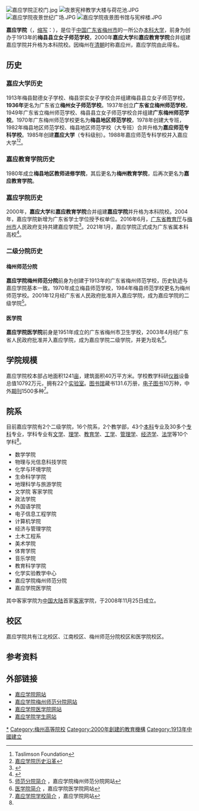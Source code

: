 {{高校
|former_names = 嘉应大学
| 名称        = 嘉应学院
| 外文名      = {{lang|en|Jiaying University}}
| image       =[[File:Jiaying_University_Logo.png|File:Jiaying University Logo.png]]
| 图像说明    = 嘉应学院校徽
| motto       = '''勤俭诚信 立己树人'''
| established = 1913年
| type        = 公立[[本科|本科]][[大学|大学]]
| religion    = 
| affiliation = 
| district    = 江北校区<br>江南校区<br>梅州师范分院校区<br>医学院校区
| grades      = 本科四年、专科三年
| 书记        = 吴琦
| 副书记      = 扬洲、罗任权、陈铭贵
| 纪委书记    = 陈铭贵
| 校长        = 杨洲
| 副校长      = 罗嘉文、袁铎、张丽霞、廖志成
| dean        = 
| college     = 
| house       = 
| sc          =
| cs          =
| faculty     = 1379人
| staff       = 
| students    = 近2.6万人
| athletics   = 
| conference  = 
| colors      = 
| mascot      = 
| magazine    = 《嘉应学院学报》
| free_label  = 
| free_text   = 
| free_label2 = 
| free_text2  = 
| free_label3 = 
| free_text3  = 
| address     = '''江北校区（校本部主校区）'''：[[广东省|广东省]][[梅州市|梅州市]][[梅江区|梅江区]]梅松路<br>'''江南校区（属校本部）'''：[[梅州市|梅州市]][[梅江区|梅江区]]华南大道<br>'''梅州师范分院校区'''：[[梅州市|梅州市]]梅县新城锭子桥<br>'''医学院校区'''：[[梅州市|梅州市]][[梅江区|梅江区]]黄塘路146号
| area         = 107.07万平方米
| covered_area = 61.98万平方米
| telephone   = 教务处：0753-2186965
| fax         = 
| zip         = 514015
| website     = http://www.jyu.edu.cn/
| 标志        =
| 脚注 = 
}}
[[File:嘉应学院正校门.jpg|thumb]]
[[File:夜景宪梓教学大楼与荷花池.JPG|right]]
[[File:嘉应学院夜景世纪广场.JPG|right]]
[[File:嘉应学院夜景图书馆与宪梓楼.JPG|right]]

'''嘉应学院'''（{{lang-en|Jiaying University}}，[[缩写|缩写]]：{{lang|en|JYU}}），是位于[[中国|中国]][[广东省|广东省]][[梅州市|梅州市]]的一所公办[[本科|本科]][[大学|大学]]，前身为创办于1913年的'''梅县县立女子师范学校'''，2000年'''嘉应大学'''和'''嘉应教育学院'''合并组建嘉应学院并升格为本科院校。因梅州在[[清朝|清朝]]时称嘉应州，嘉应学院由此得名。

==历史==
===嘉应大学历史===
1913年梅县懿德女子学校、梅县崇实女子学校合并组建梅县县立女子师范学校，'''1936年'''更名为广东省立'''梅州女子师范学校'''。1937年创立'''广东省立梅州师范学校'''，1949年广东省立梅州师范学校、梅县县立女子师范学校合并组建'''广东梅州师范学校'''。1970年广东梅州师范学校更名为'''梅县地区师范学校'''，1978年创建大专班，1982年梅县地区师范学校、梅县地区师范学校（大专班）合并升格为'''嘉应师范专科学校'''。1985年创建'''嘉应大学'''（专科级别）。1988年嘉应师范专科学校并入嘉应大学<ref>Taslimson Foundation</ref><ref>[http://fkzhu903.bokee.com/viewdiary.179512043.html 嘉应学院历史沿革]</ref>。

===嘉应教育学院历史===
1980年成立'''梅县地区教师进修学院'''，其后更名为'''梅州教育学院'''，后再次更名为'''嘉应教育学院'''。

=== 嘉应学院历史 ===
2000年，'''嘉应大学'''和'''嘉应教育学院'''合并组建'''嘉应学院'''并升格为本科院校。2004年，嘉应学院新增为广东省学士学位授予权单位。2016年6月，[[广东省教育厅|广东省教育厅]]与[[梅州市|梅州市]]人民政府支持共建嘉应学院<ref>{{Cite web|title=广东加快推进省市共建本科高校工作|url=http://edu.gd.gov.cn/zwgk/fzgh/content/post_1616017.html|accessdate=2021-01-30|work=edu.gd.gov.cn|archive-date=2021-02-03|archive-url=https://web.archive.org/web/20210203034618/http://edu.gd.gov.cn/zwgk/fzgh/content/post_1616017.html|dead-url=no}}</ref>。2021年1月，嘉应学院正式成为广东省属本科高校<ref>{{Cite web|title=广东这5所本科院校，从省市共建改为省属高校了|url=http://m.mp.oeeee.com/a/BAAFRD000020210129428668.html|accessdate=2021-01-30|work=m.mp.oeeee.com|archive-date=2021-02-03|archive-url=https://web.archive.org/web/20210203104703/http://m.mp.oeeee.com/a/BAAFRD000020210129428668.html|dead-url=no}}</ref>。

===二级分院历史===
====梅州师范分院====
'''嘉应学院梅州师范分院'''前身为创建于1913年的广东省梅州师范学校，历史轨迹与嘉应学院基本一致。1970年成立梅县师范学校，1984年梅县师范学校更名为梅州师范学校。2001年12月经广东省人民政府批准并入嘉应学院，成为嘉应学院的二级学院<ref>[http://www.mzsf.net/gaikuang/ShowArticle.asp?ArticleID=2 师范分院简介] {{Wayback|url=http://www.mzsf.net/gaikuang/ShowArticle.asp?ArticleID=2 |date=20090623123914 }}，嘉应学院梅州师范分院网站</ref>。

====医学院====
'''嘉应学院医学院'''前身是1951年成立的广东省梅州市卫生学校，2003年4月经广东省人民政府批准并入嘉应学院，成为嘉应学院二级学院，并更为现名<ref>[http://www.mzwx.com/introduce/index.html 医学院简介] {{Wayback|url=http://www.mzwx.com/introduce/index.html |date=20090501141749 }}，嘉应学院医学院网站</ref>。

==学院规模==
嘉应学院校本部占地面积1241[[亩|亩]]，建筑面积40万平方米。学校教学科研[[仪器|仪器]]设备总值10792万元，拥有22个[[实验室|实验室]]。[[图书馆|图书馆]]藏书131.6万册，[[电子|电子]][[图书|图书]]10万种，中外[[期刊|期刊]]1500多种<ref name="data">[http://www.jyu.edu.cn/xxgk/xxgk_xxjj.htm 嘉应学院学校简介] {{Wayback|url=http://www.jyu.edu.cn/xxgk/xxgk_xxjj.htm |date=20090426233205 }}，嘉应学院网站</ref>。

==院系==
目前嘉应学院有2个二级学院，16个院系，2个教学部，43个[[本科|本科]]专业及30多个[[专科|专科]]专业，学科专业有[[文学|文学]]、[[理学|理学]]、[[教育学|教育学]]、[[工学|工学]]、[[管理学|管理学]]、[[经济学|经济学]]、[[法学|法学]]等10个学科<ref name="data"/>。

*数学学院
*物理与光信息科技学院
*化学与环境学院
*生命科学学院
*地理科学与旅游学院
*文学院 客家学院
*政法学院
*外国语学院
*电子信息工程学院
*计算机学院
*经济与管理学院
*土木工程系
*美术学院
*体育学院
*音乐学院
*教育科学学院
*化学实验教学中心
*嘉应学院梅州师范分院
*嘉应学院医学院

其中客家学院为[[中国大陆|中国大陆]]首家[[客家|客家]]学院，于2008年11月25日成立。

==校区==
嘉应学院共有江北校区、江南校区、梅州师范分院校区和医学院校区。

==参考资料==
{{reflist}}

==外部链接==
*[https://www.jyu.edu.cn/ 嘉应学院网站] {{Wayback|url=https://www.jyu.edu.cn/ |date=20200302074115 }}
*[http://jyumzsf.com 嘉应学院梅州师范分院网站] {{Wayback|url=http://jyumzsf.com/ |date=20220329013807 }}
*[http://www.jyxyyxy.com/ 嘉应学院医学院网站]{{Wayback|url=http://www.jyxyyxy.com/ |date=20170202021458 }}
*[http://www.jyubbs.com/ 嘉应学院学生网站]{{Wayback|url=http://www.jyubbs.com/ |date=20200929083622 }}

{{广东高等院校|nocat}}
[[Category:嘉应学院|*]]
[[Category:梅州高等院校|Category:梅州高等院校]]
[[Category:2000年創建的教育機構|Category:2000年創建的教育機構]]
[[Category:1913年中國建立|Category:1913年中國建立]]